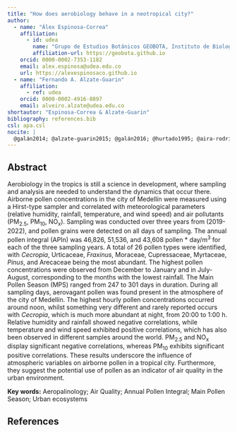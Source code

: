 ```yaml
---
title: "How does aerobiology behave in a neotropical city?"
author:
  - name: "Álex Espinosa-Correa"
    affiliation:
      - id: udea
        name: "Grupo de Estudios Botánicos GEOBOTA, Instituto de Biología, Facultad de Ciencias Exactas y Naturales, Universidad de Antioquia UdeA, Calle 70 No. 52-21, Medellín, Colombia."
        affiliation-url: https://geobota.github.io
    orcid: 0000-0002-7353-1182
    email: alex.espinosa@udea.edu.co
    url: https://alexespinosaco.github.io
  - name: "Fernando A. Alzate-Guarin"
    affiliation:
      - ref: udea
    orcid: 0000-0002-4916-8897
    email: alveiro.alzate@udea.edu.co
shortautor: "Espinosa-Correa & Alzate-Guarin"
bibliography: references.bib
csl: apa.csl
nocite: |
  @galán2014; @alzate-guarin2015; @galán2016; @hurtado1995; @aira-rodríguez2018; @hirst1952; @galán2007
---
```


## Abstract

Aerobiology in the tropics is still a science in development, where sampling and analysis are needed to understand the dynamics that occur there. Airborne pollen concentrations in the city of Medellín were measured using a Hirst-type sampler and correlated with meteorological parameters (relative humidity, rainfall, temperature, and wind speed) and air pollutants (PM~2.5~, PM~10~, NO~x~). Sampling was conducted over three years from (2019-2022), and pollen grains were detected on all days of sampling. The annual pollen integral (APIn) was 46,826, 51,536, and 43,608 pollen \* day/m^3^ for each of the three sampling years. A total of 26 pollen types were identified, with *Cecropia*, Urticaceae, *Fraxinus*, Moraceae, Cupressaceae, Myrtaceae, *Pinus*, and Arecaceae being the most abundant. The highest pollen concentrations were observed from December to January and in July-August, corresponding to the months with the lowest rainfall. The Main Pollen Season (MPS) ranged from 247 to 301 days in duration. During all sampling days, aerovagant pollen was found present in the atmosphere of the city of Medellín. The highest hourly pollen concentrations occurred around noon, whilst something very different and rarely reported occurs with *Cecropia*, which is much more abundant at night, from 20:00 to 1:00 h. Relative humidity and rainfall showed negative correlations, while temperature and wind speed exhibited positive correlations, which has also been observed in different samples around the world. PM~2.5~ and NO~x~ display significant negative correlations, whereas PM~10~ exhibits significant positive correlations. These results underscore the influence of atmospheric variables on airborne pollen in a tropical city. Furthermore, they suggest the potential use of pollen as an indicator of air quality in the urban environment.

**Key words:** Aeropalinology; Air Quality; Annual Pollen Integral; Main Pollen Season; Urban ecosystems

## References

::: {#refs}
:::
